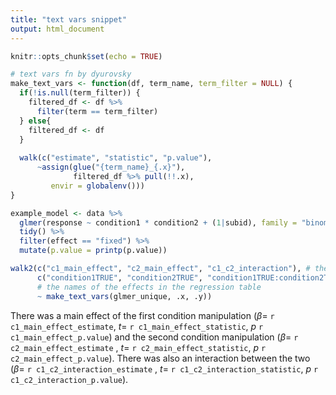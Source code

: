 ```yaml
---
title: "text vars snippet"
output: html_document
---
```


```r
knitr::opts_chunk$set(echo = TRUE)
```

```r
# text vars fn by dyurovsky
make_text_vars <- function(df, term_name, term_filter = NULL) {
  if(!is.null(term_filter)) {
    filtered_df <- df %>%
      filter(term == term_filter) 
  } else{
    filtered_df <- df
  }
    
  walk(c("estimate", "statistic", "p.value"), 
      ~assign(glue("{term_name}_{.x}"), 
              filtered_df %>% pull(!!.x), 
         envir = globalenv()))
}
```

```r
example_model <- data %>%
  glmer(response ~ condition1 * condition2 + (1|subid), family = "binomial", data = .) %>%
  tidy() %>%
  filter(effect == "fixed") %>%
  mutate(p.value = printp(p.value))

walk2(c("c1_main_effect", "c2_main_effect", "c1_c2_interaction"), # the names of the vars
      c("condition1TRUE", "condition2TRUE", "condition1TRUE:condition2TRUE"), 
      # the names of the effects in the regression table
      ~ make_text_vars(glmer_unique, .x, .y))
```

There was a main effect of the first condition manipulation ($\beta =$ `r c1_main_effect_estimate`, $t =$ `r c1_main_effect_statistic`, $p$ `r c1_main_effect_p.value`) and the second condition manipulation ($\beta =$ `r c2_main_effect_estimate` , $t =$ `r c2_main_effect_statistic`, $p$ `r c2_main_effect_p.value`). There was also an interaction between the two ($\beta =$ `r c1_c2_interaction_estimate` , $t =$ `r c1_c2_interaction_statistic`, $p$ `r c1_c2_interaction_p.value`).
